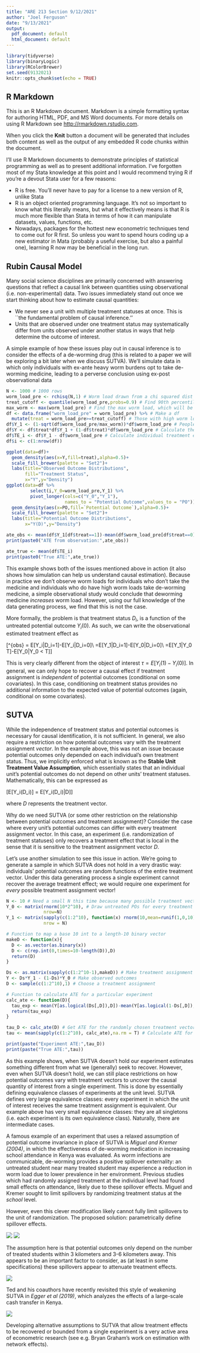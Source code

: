 ```yaml
---
title: "ARE 213 Section 9/12/2021"
author: "Joel Ferguson"
date: "9/13/2021"
output:
  pdf_document: default
  html_document: default
---
```


```r
library(tidyverse)
library(binaryLogic)
library(RColorBrewer)
set.seed(9132021)
knitr::opts_chunk$set(echo = TRUE)
```

## R Markdown

This is an R Markdown document. Markdown is a simple formatting syntax for authoring HTML, PDF, and MS Word documents. For more details on using R Markdown see <http://rmarkdown.rstudio.com>.

When you click the **Knit** button a document will be generated that includes both content as well as the output of any embedded R code chunks within the document.

I'll use R Markdown documents to demonstrate principles of statistical programming as well as to present additional information. I've forgotten most of my Stata knowledge at this point and I would recommend trying R if you're a devout Stata user for a few reasons:

* R is free. You'll never have to pay for a license to a new version of R, unlike Stata
* R is an object oriented programming language. It's not so important to know what this literally means, but what it effectively means is that R is much more flexible than Stata in terms of how it can manipulate datasets, values, functions, etc.
* Nowadays, packages for the hottest new econometric techniques tend to come out for R first. So unless you want to spend hours coding up a new estimator in Mata (probably a useful exercise, but also a painful one), learning R now may be beneficial in the long run.

## Rubin Causal Model

Many social science disciplines are primarily concerned with answering questions that reflect a causal link between quantities using observational (i.e. non-experimental) data. Two issues immediately stand out once we start thinking about how to estimate causal quantities:

* We never see a unit with multiple treatment statuses at once. This is ``the fundamental problem of causal inference.''
* Units that are observed under one treatment status may systematically differ from units observed under another status in ways that help determine the outcome of interest. 

A simple example of how these issues play out in causal inference is to consider the effects of a de-worming drug (this is related to a paper we will be exploring a bit later when we discuss SUTVA). We'll simulate data in which only individuals with ex-ante heavy worm burdens opt to take de-worming medicine, leading to a perverse conclusion using ex-post observational data

```r
N <- 1000 # 1000 rows
worm_load_pre <- rchisq(N,1) # Worm load drawn from a chi squared dist
treat_cutoff <- quantile(worm_load_pre,probs=0.9) # Find 90th percentile to choose who gets treated
max_worm <- max(worm_load_pre) # Find the max worm load, which will be used to make POs
df <- data.frame("worm_load_pre" = worm_load_pre) %>% # Make a df
  mutate(treat = worm_load_pre>=treat_cutoff) # Those with high worm loads are treated
df$Y_1 <- (1-sqrt(df$worm_load_pre/max_worm))*df$worm_load_pre # People with higher worm load see bigger effects of treatment
df$Y <- df$treat*df$Y_1 + (1-df$treat)*df$worm_load_pre # Calculate the observed outcome
df$TE_i <- df$Y_1 - df$worm_load_pre # Calculate individual treatment effects
df$i <- c(1:nrow(df))

ggplot(data=df)+
  geom_density(aes(x=Y,fill=treat),alpha=0.5)+
  scale_fill_brewer(palette = "Set2")+
  labs(title="Observed Outcome Distributions",
       fill="Treatment Status",
       x="Y",y="Density")
ggplot(data=df %>%
         select(i,Y_0=worm_load_pre,Y_1) %>%
         pivot_longer(cols=c("Y_0","Y_1"),
                      names_to = "Potential Outcome",values_to = "PO"))+
  geom_density(aes(x=PO,fill=`Potential Outcome`),alpha=0.5)+
  scale_fill_brewer(palette = "Set2")+
  labs(title="Potential Outcome Distributions",
       x="Y(D)",y="Density")

ate_obs <- mean(df$Y_1[df$treat==1])-mean(df$worm_load_pre[df$treat==0])
print(paste0("ATE from observation:",ate_obs))

ate_true <- mean(df$TE_i)
print(paste0("True ATE:",ate_true))
```
This example shows both of the issues mentioned above in action (it also shows how simulation can help us understand causal estimation). Because in practice we don't observe worm loads for individuals who don't take the medicine and individuals who do have high worm loads take de-worming medicine, a simple observational study would conclude that deworming medicine *increases* worm load. However, using our full knowledge of the data generating process, we find that this is not the case. 

More formally, the problem is that treatment status $D_i$, is a function of the untreated potential outcome $Y_i(0)$. As such, we can write the observational estimated treatment effect as

\[\tau^{obs} = E[Y_i|D_i=1]-E[Y_i|D_i=0]\\
=E[Y_1|D_i=1]-E[Y_0|D_i=0]\\
=E[Y_1|Y_0 \geq T]-E[Y_0|Y_0 < T]\]

This is very clearly different from the object of interest $\tau=E[Y_i(1)-Y_i(0)]$. In general, we can only hope to recover a causal effect if treatment assignment is *independent* of potential outcomes (conditional on some covariates). In this case, conditioning on treatment status provides no additional information to the expected value of potential outcomes (again, conditional on some covariates). 

## SUTVA

While the independence of treatment status and potential outcomes is necessary for causal identification, it is not sufficient. In general, we also require a restriction on how potential outcomes vary with the treatment assignment *vector*. In the example above, this was not an issue because potential outcomes only depended on each individual's own treatment status. Thus, we implicitly enforced what is known as the **Stable Unit Treatment Value Assumption**, which essentially states that an individual unit's potential outcomes do not depend on other units' treatment statuses. Mathematically, this can be expressed as

\[E[Y_i(D_i)] = E[Y_i(D_i)|D]\]

where $D$ represents the treatment vector.

Why do we need SUTVA (or some other restriction on the relationship between potential outcomes and treatment assignment)? Consider the case where every unit's potential outcomes can differ with every treatment assignment vector. In this case, an experiment (i.e. randomization of treatment statuses) only recovers a treatment effect that is local in the sense that it is sensitive to the treatment assignment vector $D$. 

Let's use another simulation to see this issue in action. We're going to generate a sample in which SUTVA does not hold in a very drastic way: individuals' potential outcomes are random functions of the entire treatment vector. Under this data generating process a single experiment cannot recover the average treatment effect; we would require one experiment for *every* possible treatment assignment vector!

```r
N <- 10 # Need a small N this time because many possible treatment vectors
Y_0 <- matrix(rnorm(10*2^10), # Draw untreated POs for every treatment vector
              nrow=N) 
Y_1 <- matrix(sapply(c(1:2^10), function(x) rnorm(10,mean=runif(1,0,10))), # Same for treated POs but with a mean shift
              nrow = N)

# Function to map a base 10 int to a length-10 binary vector
makeD <- function(x){ 
  D <- as.vector(as.binary(x))
  D <- c(rep.int(0,times=10-length(D)),D)
  return(D)
}

Ds <- as.matrix(sapply(c(1:2^10-1),makeD)) # Make treatment assignment vectors
Y <- Ds*Y_1 - (1-Ds)*Y_0 # Make observed outcomes
D <- sample(c(1:2^10),1) # Choose a treatment assignment

# Function to calculate ATE for a particular experiment
calc_ate <- function(D){
  tau_exp <- mean(Y[as.logical(Ds[,D]),D])-mean(Y[as.logical(1-Ds[,D]),D]) 
  return(tau_exp)
}

tau_D <- calc_ate(D) # Get ATE for the randomly chosen treatment vector
tau <- mean(sapply(c(1:2^10), calc_ate),na.rm = T) # Calculate ATE for every experiment (can't calculate for two degenerate experiments)

print(paste("Experiment ATE:",tau_D))
print(paste("True ATE:",tau))
```

As this example shows, when SUTVA doesn't hold our experiment estimates something different from what we (generally) seek to recover. However, even when SUTVA doesn't hold, we can still place restrictions on how potential outcomes vary with treatment vectors to uncover the causal quantity of interest from a single experiment. This is done by essentially defining equivalence classes of experiments at the unit level. SUTVA defines very large equivalence classes: every experiment in which the unit of interest receives the same treatment assignment is equivalent. Our example above has very small equivalence classes: they are all singletons (i.e. each experiment is its own equivalence class). Naturally, there are intermediate cases.

A famous example of an experiment that uses a relaxed assumption of potential outcome invariance in place of SUTVA is *Miguel and Kremer (2004)*, in which the effectiveness of de-worming medication in increasing school attendance in Kenya was evaluated. As worm infections are communicable, de-worming provides a positive spillover externality: an untreated student near many treated student may experience a reduction in worm load due to lower prevalence in her environment. Previous studies which had randomly assigned treatment at the individual level had found small effects on attendance, likely due to these spillover effects. Miguel and Kremer sought to limit spillovers by randomizing treatment status at the *school* level. 

However, even this clever modification likely cannot fully limit spillovers to the unit of randomization. The proposed solution: parametrically define spillover effects.

![](./images/worms_eqn.png)
![](./images/worms_desc.png)

The assumption here is that potential outcomes only depend on the number of treated students within 3 kilometers and 3-6 kilometers away. This appears to be an important factor to consider, as (at least in some specifications) these spillovers appear to attenuate treatment effects.

![](./images/worms_result.png)

Ted and his coauthors have recently revisited this style of weakening SUTVA in *Egger et al (2019)*, which analyzes the effects of a large-scale cash transfer in Kenya. 

![](./images/give_directly_spec.png)

Developing alternative assumptions to SUTVA that allow treatment effects to be recovered or bounded from a single experiment is a very active area of econometric research (see e.g. Bryan Graham's work on estimation with network effects).